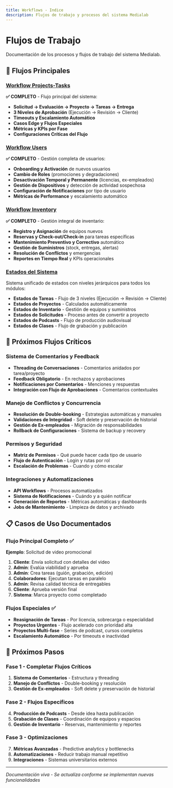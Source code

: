 ```yaml
---
title: Workflows - Indice
description: Flujos de trabajo y procesos del sistema Medialab
---
```


# Flujos de Trabajo

Documentación de los procesos y flujos de trabajo del sistema Medialab.

## 🔄 Flujos Principales

### [Workflow Projects-Tasks](/documentacion-tecnica/workflows/workflow-projects-tasks)
**✅ COMPLETO** - Flujo principal del sistema:
- **Solicitud → Evaluación → Proyecto → Tareas → Entrega**
- **3 Niveles de Aprobación** (Ejecución → Revisión → Cliente)
- **Timeouts y Escalamiento Automático**
- **Casos Edge y Flujos Especiales**
- **Métricas y KPIs por Fase**
- **Configuraciones Críticas del Flujo**

### [Workflow Users](/documentacion-tecnica/workflows/workflow-users)
**✅ COMPLETO** - Gestión completa de usuarios:
- **Onboarding y Activación** de nuevos usuarios
- **Cambio de Roles** (promociones y degradaciones)
- **Desactivación Temporal y Permanente** (licencias, ex-empleados)
- **Gestión de Dispositivos** y detección de actividad sospechosa
- **Configuración de Notificaciones** por tipo de usuario
- **Métricas de Performance** y escalamiento automático

### [Workflow Inventory](/documentacion-tecnica/workflows/workflow-inventory)
**✅ COMPLETO** - Gestión integral de inventario:
- **Registro y Asignación** de equipos nuevos
- **Reservas y Check-out/Check-in** para tareas específicas
- **Mantenimiento Preventivo y Correctivo** automático
- **Gestión de Suministros** (stock, entregas, alertas)
- **Resolución de Conflictos** y emergencias
- **Reportes en Tiempo Real** y KPIs operacionales

### [Estados del Sistema](/documentacion-tecnica/flujos/estados)
Sistema unificado de estados con niveles jerárquicos para todos los módulos:
- **Estados de Tareas** - Flujo de 3 niveles (Ejecución → Revisión → Cliente)
- **Estados de Proyectos** - Calculados automáticamente
- **Estados de Inventario** - Gestión de equipos y suministros
- **Estados de Solicitudes** - Proceso antes de convertir a proyecto
- **Estados de Podcasts** - Flujo de producción audiovisual
- **Estados de Clases** - Flujo de grabación y publicación

## 🚀 Próximos Flujos Críticos

### Sistema de Comentarios y Feedback
- **Threading de Conversaciones** - Comentarios anidados por tarea/proyecto
- **Feedback Obligatorio** - En rechazos y aprobaciones
- **Notificaciones por Comentarios** - Menciones y respuestas
- **Integración con Flujo de Aprobaciones** - Comentarios contextuales

### Manejo de Conflictos y Concurrencia
- **Resolución de Double-booking** - Estrategias automáticas y manuales
- **Validaciones de Integridad** - Soft delete y preservación de historial
- **Gestión de Ex-empleados** - Migración de responsabilidades
- **Rollback de Configuraciones** - Sistema de backup y recovery

### Permisos y Seguridad
- **Matriz de Permisos** - Qué puede hacer cada tipo de usuario
- **Flujo de Autenticación** - Login y rutas por rol
- **Escalación de Problemas** - Cuando y cómo escalar

### Integraciones y Automatizaciones
- **API Workflows** - Procesos automatizados
- **Sistema de Notificaciones** - Cuándo y a quién notificar
- **Generación de Reportes** - Métricas automáticas y dashboards
- **Jobs de Mantenimiento** - Limpieza de datos y archivado

## 📋 Casos de Uso Documentados

### Flujo Principal Completo ✅
**Ejemplo**: Solicitud de video promocional
1. **Cliente**: Envía solicitud con detalles del video
2. **Admin**: Evalúa viabilidad y aprueba
3. **Admin**: Crea tareas (guión, grabación, edición)
4. **Colaboradores**: Ejecutan tareas en paralelo
5. **Admin**: Revisa calidad técnica de entregables
6. **Cliente**: Aprueba versión final
7. **Sistema**: Marca proyecto como completado

### Flujos Especiales ✅
- **Reasignación de Tareas** - Por licencia, sobrecarga o especialidad
- **Proyectos Urgentes** - Flujo acelerado con prioridad alta
- **Proyectos Multi-fase** - Series de podcast, cursos completos
- **Escalamiento Automático** - Por timeouts e inactividad

## 🎯 Próximos Pasos

### Fase 1 - Completar Flujos Críticos
1. **Sistema de Comentarios** - Estructura y threading
2. **Manejo de Conflictos** - Double-booking y resolución
3. **Gestión de Ex-empleados** - Soft delete y preservación de historial

### Fase 2 - Flujos Específicos  
4. **Producción de Podcasts** - Desde idea hasta publicación
5. **Grabación de Clases** - Coordinación de equipos y espacios
6. **Gestión de Inventario** - Reservas, mantenimiento y reportes

### Fase 3 - Optimizaciones
7. **Métricas Avanzadas** - Predictive analytics y bottlenecks
8. **Automatizaciones** - Reducir trabajo manual repetitivo
9. **Integraciones** - Sistemas universitarios externos

---

*Documentación viva - Se actualiza conforme se implementan nuevas funcionalidades*